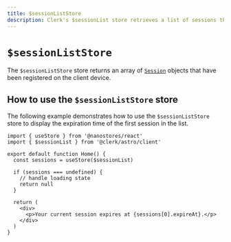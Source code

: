 ```yaml
---
title: $sessionListStore
description: Clerk's $sessionList store retrieves a list of sessions that have been registered on the client device.
---
```


# `$sessionListStore`

The `$sessionListStore` store returns an array of [`Session`](https://clerk.com/docs/references/javascript/session) objects that have been registered on the client device.

## How to use the `$sessionListStore` store

The following example demonstrates how to use the `$sessionListStore` store to display the expiration time of the first session in the list.

```tsx {{ filename: 'session-list.tsx' }}
import { useStore } from '@nanostores/react'
import { $sessionList } from '@clerk/astro/client'

export default function Home() {
  const sessions = useStore($sessionList)

  if (sessions === undefined) {
    // handle loading state
    return null
  }

  return (
    <div>
      <p>Your current session expires at {sessions[0].expireAt}.</p>
    </div>
  )
}
```
